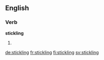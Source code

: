 
==English==

===Verb===
'''stickling'''

# {{present participle of|stickle}}

[[de:stickling]]
[[fr:stickling]]
[[fi:stickling]]
[[sv:stickling]]